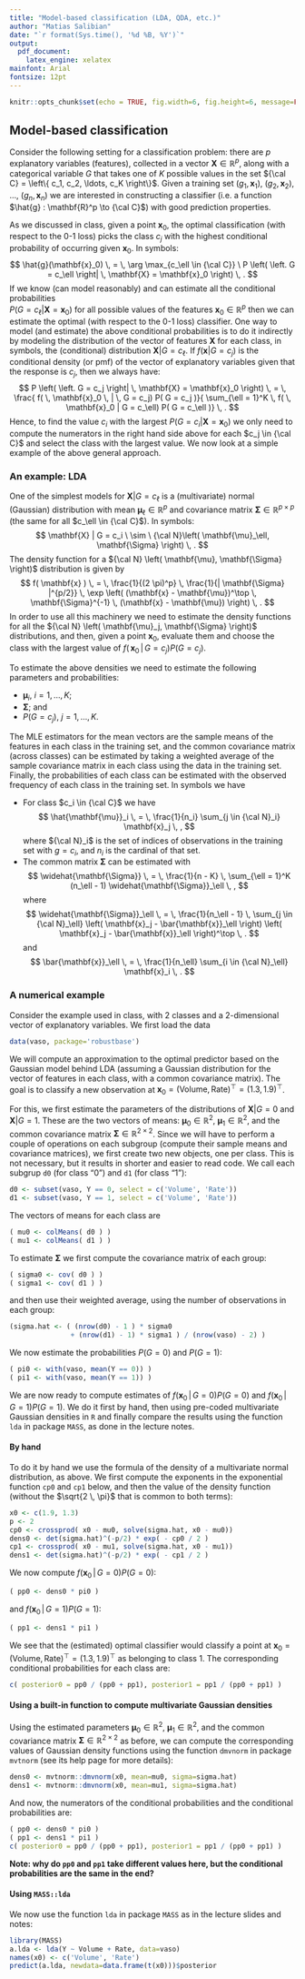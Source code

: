 ```yaml
---
title: "Model-based classification (LDA, QDA, etc.)"
author: "Matias Salibian"
date: "`r format(Sys.time(), '%d %B, %Y')`"
output:
  pdf_document: 
    latex_engine: xelatex
mainfont: Arial
fontsize: 12pt 
---
```


```r
knitr::opts_chunk$set(echo = TRUE, fig.width=6, fig.height=6, message=FALSE, warning=FALSE)
```

## Model-based classification

Consider the following setting for a classification problem: 
there are $p$ explanatory variables (features), collected in 
a vector $\mathbf{X} \in \mathbb{R}^p$, along with a 
categorical variable $G$ that takes one of $K$ possible 
values in the set ${\cal C} = \left\{ c_1, c_2, \ldots, c_K \right\}$. Given a training
set $(g_1, \mathbf{x}_1)$, 
$(g_2, \mathbf{x}_2)$, $\ldots$, 
$(g_n, \mathbf{x}_n)$ we are interested in constructing
a classifier (i.e. a function $\hat{g} : \mathbf{R}^p \to {\cal C}$)
with good prediction properties. 

As we discussed in class, given a point $\mathbf{x}_0$,
the optimal classification (with respect to the 0-1 loss)
picks the class $c_j$ with the highest conditional probability 
of occurring given $\mathbf{x}_0$. In symbols:
$$
\hat{g}(\mathbf{x}_0) \, = \, \arg \max_{c_\ell \in {\cal C}} \ P \left( \left. G = c_\ell \right| \, \mathbf{X} = \mathbf{x}_0 \right) \, .
$$
If we know (can model reasonably) and can estimate all the 
conditional probabilities  
$P( G = c_\ell | \mathbf{X} = \mathbf{x}_0)$ 
for all possible values of the features $\mathbf{x}_0 \in \mathbb{R}^p$
then we can estimate the optimal (with respect to the 0-1 loss) classifier.
One way to model (and estimate) the above conditional probabilities is
to do it indirectly by modeling the distribution of the vector of
features $\mathbf{X}$ for each class, in symbols, the (conditional)
distribution $\mathbf{X} | G = c_\ell$. If $f(\mathbf{x} | G = c_j)$
is the conditional density (or pmf) of the vector of explanatory 
variables given that the response is $c_j$, then we always have:
$$
P \left( \left. G = c_j \right| \, \mathbf{X} = \mathbf{x}_0 \right) \, = \, \frac{ f( \, \mathbf{x}_0 \, | \, G = c_j) P( G = c_j )}{ \sum_{\ell = 1}^K \, f( \, \mathbf{x}_0 | G = c_\ell) P( G = c_\ell )} \, . 
$$
Hence, to find the value $c_i$ with the largest 
$P( G = c_i | \mathbf{X} = \mathbf{x}_0)$ 
we only need to compute the numerators in the right hand side above
for each $c_j \in {\cal C}$ and select the class with the largest value. 
We now look at a simple example of the above general approach.

### An example: LDA

One of the simplest models for 
$\mathbf{X} | G = c_\ell$ is a (multivariate) normal (Gaussian)
distribution with mean $\mathbf{\mu}_\ell \in \mathbb{R}^p$
and covariance matrix $\mathbf{\Sigma} \in \mathbb{R}^{p \times p}$
(the same for all $c_\ell \in {\cal C}$). In symbols:
$$
\mathbf{X} | G = c_i \ \sim \ {\cal N}\left( 
\mathbf{\mu}_\ell, 
\mathbf{\Sigma} \right) \, .
$$
The density function for a ${\cal N} \left( \mathbf{\mu}, \mathbf{\Sigma} \right)$ distribution is given by
$$
f( \mathbf{x} ) \, = \, \frac{1}{(2 \pi)^p} \, \frac{1}{| \mathbf{\Sigma} |^{p/2}} \, \exp \left( (\mathbf{x} - \mathbf{\mu})^\top \, \mathbf{\Sigma}^{-1} \, 
(\mathbf{x} - \mathbf{\mu}) \right) \, .
$$
In order to use all this machinery we need to estimate the density functions 
for all the ${\cal N} \left( \mathbf{\mu}_j, \mathbf{\Sigma} \right)$ 
distributions, and then, given a point $\mathbf{x}_0$, evaluate them and
choose the class with the largest value of 
$f( \, \mathbf{x}_0 \, | \, G = c_j) P( G = c_j )$. 

To estimate the above densities we need to estimate the following
parameters and probabilities:

- $\mathbf{\mu}_i$, $i = 1, \ldots, K$;
- $\mathbf{\Sigma}$; and
- $P( G = c_j )$, $j = 1, \ldots, K$. 

The MLE estimators for the mean vectors are the sample means of
the features in each class in the training set, and the common
covariance matrix (across classes) can be estimated by taking
a weighted average of the sample covariance matrix in each class
using the data in the training set. Finally, the probabilities of 
each class can be estimated with the observed frequency of each
class in the training set. In symbols we have

- For class $c_i \in {\cal C}$ we have 
$$
\hat{\mathbf{\mu}}_i \, = \, \frac{1}{n_i} \sum_{j \in {\cal N}_i} \mathbf{x}_j \, ,
$$
where ${\cal N}_i$ is the set of indices of 
observations in the training set with $g = c_i$, and $n_i$ is the cardinal
of that set. 
- The common matrix $\mathbf{\Sigma}$ can be estimated with
$$
\widehat{\mathbf{\Sigma}} \, = \, \frac{1}{n - K} \, \sum_{\ell = 1}^K
(n_\ell - 1) \widehat{\mathbf{\Sigma}}_\ell \, ,
$$
where 
$$
\widehat{\mathbf{\Sigma}}_\ell \, = \, 
\frac{1}{n_\ell - 1} \, \sum_{j \in {\cal N}_\ell} 
\left( \mathbf{x}_j - \bar{\mathbf{x}}_\ell \right) 
\left( \mathbf{x}_j - \bar{\mathbf{x}}_\ell \right)^\top \, .
$$
and 
$$
\bar{\mathbf{x}}_\ell \, = \, \frac{1}{n_\ell} \sum_{i \in {\cal N}_\ell} 
\mathbf{x}_i \, .
$$

### A numerical example

Consider the example used in class, with 2 classes and a 2-dimensional 
vector of explanatory variables. We first load the data
```r
data(vaso, package='robustbase')
```

We will compute an approximation to the optimal predictor based on the
Gaussian model behind LDA (assuming a Gaussian distribution for the vector
of features in each class, with a common covariance matrix). 
The goal is to classify a new observation at $\mathbf{x}_0 = (\mbox{Volume}, \mbox{Rate})^\top = (1.3, 1.9)^\top$. 

For this, we first estimate the parameters of the distributions of 
$\mathbf{X} | G = 0$ and $\mathbf{X} | G = 1$. These are the two vectors of 
means:
$\mathbf{\mu}_0 \in \mathbb{R}^2$, $\mathbf{\mu}_1 \in \mathbb{R}^2$, and the common 
covariance matrix $\mathbf{\Sigma} \in \mathbb{R}^{2 \times 2}$. 
Since we will have to perform a couple of operations on each subgroup (compute
their sample means and covariance matrices), we first create two new objects, one
per class. This is not necessary, but it results in shorter and easier to read
code. 
We call each subgrup `d0` (for class "0") and `d1` (for class "1"):
```r
d0 <- subset(vaso, Y == 0, select = c('Volume', 'Rate')) 
d1 <- subset(vaso, Y == 1, select = c('Volume', 'Rate')) 
```
The vectors of
means for each class are
```r
( mu0 <- colMeans( d0 ) )
( mu1 <- colMeans( d1 ) )
```
To estimate $\mathbf{\Sigma}$ we first compute the covariance matrix of each 
group:
```r
( sigma0 <- cov( d0 ) )
( sigma1 <- cov( d1 ) )
```
and then use their weighted average, using the number of observations in each
group:
```r
(sigma.hat <- ( (nrow(d0) - 1 ) * sigma0 
               + (nrow(d1) - 1) * sigma1 ) / (nrow(vaso) - 2) )
```
We now estimate the probabilities $P( G = 0 )$ and $P( G = 1 )$:
```r
( pi0 <- with(vaso, mean(Y == 0)) )
( pi1 <- with(vaso, mean(Y == 1)) )
```
We are now ready to compute estimates of
$f(\mathbf{x}_0 \, | \, G = 0) P( G = 0)$ and 
$f(\mathbf{x}_0 \, | \, G = 1) P( G = 1)$. We do it first by hand, then
using pre-coded multivariate Gaussian densities in `R` and finally compare
the results using the function `lda` in package `MASS`, as done in the
lecture notes. 

#### By hand

To do it by hand we use the formula of the density of a multivariate normal 
distribution, as above. We first compute the exponents in the exponential
function `cp0` and `cp1` below, and then the value of the density function
(without the $\sqrt{2 \, \pi}$ that is common to both terms):
```r
x0 <- c(1.9, 1.3)
p <- 2
cp0 <- crossprod( x0 - mu0, solve(sigma.hat, x0 - mu0))
dens0 <- det(sigma.hat)^(-p/2) * exp( - cp0 / 2 )
cp1 <- crossprod( x0 - mu1, solve(sigma.hat, x0 - mu1))
dens1 <- det(sigma.hat)^(-p/2) * exp( - cp1 / 2 )
```
We now compute
$f(\mathbf{x}_0 \, | \, G = 0) P( G = 0)$:
```r
( pp0 <- dens0 * pi0 )
```
and 
$f(\mathbf{x}_0 \, | \, G = 1) P( G = 1)$:
```r
( pp1 <- dens1 * pi1 )
```
We see that the (estimated) optimal classifier would classify a point
at $\mathbf{x}_0 = (\mbox{Volume}, \mbox{Rate})^\top = (1.3, 1.9)^\top$
as belonging to class 1. The corresponding conditional probabilities
for each class are:
```r
c( posterior0 = pp0 / (pp0 + pp1), posterior1 = pp1 / (pp0 + pp1) )
```

#### Using a built-in function to compute multivariate Gaussian densities

Using the estimated parameters 
$\mathbf{\mu}_0 \in \mathbb{R}^2$, $\mathbf{\mu}_1 \in \mathbb{R}^2$, and the common 
covariance matrix $\mathbf{\Sigma} \in \mathbb{R}^{2 \times 2}$ as before, 
we can compute the corresponding values of Gaussian density functions using 
the function `dmvnorm` in package `mvtnorm` (see its help page for more
details):
```r
dens0 <- mvtnorm::dmvnorm(x0, mean=mu0, sigma=sigma.hat)
dens1 <- mvtnorm::dmvnorm(x0, mean=mu1, sigma=sigma.hat)
```
And now, the numerators of the conditional probabilities and the 
conditional probabilities are:
```r
( pp0 <- dens0 * pi0 )
( pp1 <- dens1 * pi1 )
c( posterior0 = pp0 / (pp0 + pp1), posterior1 = pp1 / (pp0 + pp1) )
```
**Note: why do `pp0` and `pp1` take different values here, but the conditional probabilities are the same in the end?**

#### Using `MASS::lda`

We now use the function `lda` in package `MASS` as in the lecture slides and notes:
```r
library(MASS)
a.lda <- lda(Y ~ Volume + Rate, data=vaso)
names(x0) <- c('Volume', 'Rate')
predict(a.lda, newdata=data.frame(t(x0)))$posterior
```
